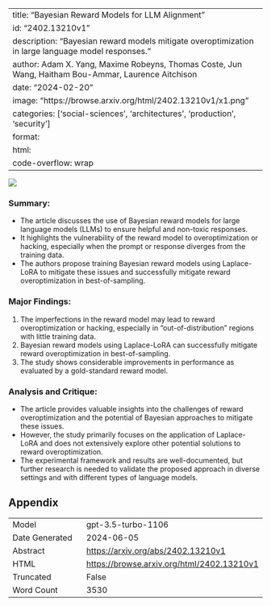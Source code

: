 
---
title: "Bayesian Reward Models for LLM Alignment"
id: "2402.13210v1"
description: "Bayesian reward models mitigate overoptimization in large language model responses."
author: Adam X. Yang, Maxime Robeyns, Thomas Coste, Jun Wang, Haitham Bou-Ammar, Laurence Aitchison
date: "2024-02-20"
image: "https://browse.arxiv.org/html/2402.13210v1/x1.png"
categories: ['social-sciences', 'architectures', 'production', 'security']
format:
  html:
    code-overflow: wrap
---

![](https://browse.arxiv.org/html/2402.13210v1/x1.png)

### **Summary:**
- The article discusses the use of Bayesian reward models for large language models (LLMs) to ensure helpful and non-toxic responses.
- It highlights the vulnerability of the reward model to overoptimization or hacking, especially when the prompt or response diverges from the training data.
- The authors propose training Bayesian reward models using Laplace-LoRA to mitigate these issues and successfully mitigate reward overoptimization in best-of-sampling.

### Major Findings:
1. The imperfections in the reward model may lead to reward overoptimization or hacking, especially in "out-of-distribution" regions with little training data.
2. Bayesian reward models using Laplace-LoRA can successfully mitigate reward overoptimization in best-of-sampling.
3. The study shows considerable improvements in performance as evaluated by a gold-standard reward model.

### Analysis and Critique:
- The article provides valuable insights into the challenges of reward overoptimization and the potential of Bayesian approaches to mitigate these issues.
- However, the study primarily focuses on the application of Laplace-LoRA and does not extensively explore other potential solutions to reward overoptimization.
- The experimental framework and results are well-documented, but further research is needed to validate the proposed approach in diverse settings and with different types of language models.

## Appendix

|          |          |
|----------|----------|
| Model     | gpt-3.5-turbo-1106       |
| Date Generated     | 2024-06-05       |
| Abstract | [https://arxiv.org/abs/2402.13210v1](https://arxiv.org/abs/2402.13210v1)        |
| HTML     | [https://browse.arxiv.org/html/2402.13210v1](https://browse.arxiv.org/html/2402.13210v1)       |
| Truncated       | False       |
| Word Count       | 3530       |